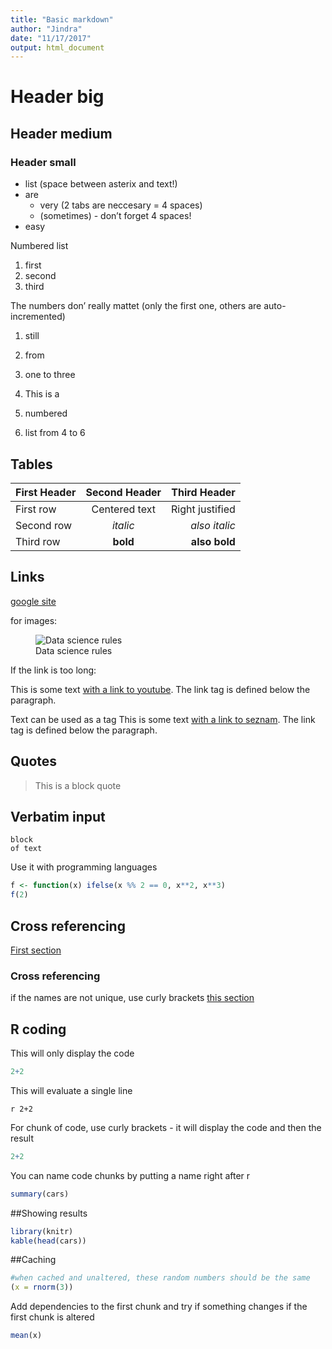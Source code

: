 ```yaml
---
title: "Basic markdown"
author: "Jindra"
date: "11/17/2017"
output: html_document
---
```

# Header big
## Header medium
### Header small

* list (space between asterix and text!)
* are
    * very (2 tabs are neccesary = 4 spaces)
   * (sometimes) - don't forget 4 spaces!
* easy

Numbered list

1. first
2. second
3. third

The numbers don' really mattet (only the first one, others are auto-incremented)

1. still
3. from 
778. one to three

4. This is a
4. numbered
4. list from 4 to 6

## Tables
| First Header  | Second Header   | Third Header    |
| :------------ | :-------------: | --------------: |
| First row     | Centered text   | Right justified |
| Second row    | _italic_        | *also italic*   |
| Third row     | __bold__        | **also bold**   |


## Links
[google site](http://www.google.com)

for images:

![Data science rules](http://www.easypurl.info/wp-content/uploads/2015/05/DS.wordle.png)

If the link is too long:

This is some text [with a link to youtube][1].
The link tag is defined below the paragraph.

Text can be used as a tag
This is some text [with a link to seznam][interesting].
The link tag is defined below the paragraph.

[1]: http://www.youtube.com
[interesting]: http://www.seznam.cz

## Quotes

> This is a
> block quote

## Verbatim input
```
block
of text
```

Use it with programming languages
```r
f <- function(x) ifelse(x %% 2 == 0, x**2, x**3)
f(2)
```

## Cross referencing
[First section][Header big]

### Cross referencing {#section-cross-ref}
if the names are not unique, use curly brackets
[this section](#section-cross-ref)

## R coding
This will only display the code
```r
2+2
```

This will evaluate a single line

`r 2+2`

For chunk of code, use curly brackets - it will display the code and then the result
```r
2+2
```

You can name code chunks by putting a name right after r
```r
summary(cars)
```

##Showing results
```r
library(knitr)
kable(head(cars))
```

##Caching
```r
#when cached and unaltered, these random numbers should be the same
(x = rnorm(3))
```

Add dependencies to the first chunk and try if something changes if the first chunk is altered

```r
mean(x)
```
